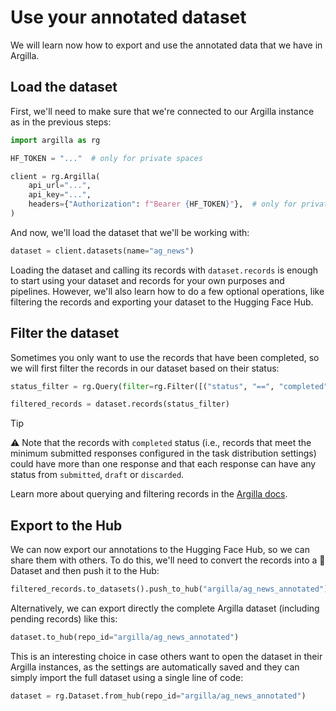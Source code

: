 # Use your annotated dataset

We will learn now how to export and use the annotated data that we have in Argilla. 

## Load the dataset

First, we'll need to make sure that we're connected to our Argilla instance as in the previous steps:

```python
import argilla as rg

HF_TOKEN = "..."  # only for private spaces

client = rg.Argilla(
    api_url="...",
    api_key="...",
    headers={"Authorization": f"Bearer {HF_TOKEN}"},  # only for private spaces
)
```

And now, we'll load the dataset that we'll be working with:

```python
dataset = client.datasets(name="ag_news")
```

Loading the dataset and calling its records with `dataset.records` is enough to start using your dataset and records for your own purposes and pipelines. However, we'll also learn how to do a few optional operations, like filtering the records and exporting your dataset to the Hugging Face Hub.

## Filter the dataset

Sometimes you only want to use the records that have been completed, so we will first filter the records in our dataset based on their status:

```python
status_filter = rg.Query(filter=rg.Filter([("status", "==", "completed")]))

filtered_records = dataset.records(status_filter)
```

>[!TIP]
>⚠️ Note that the records with `completed` status (i.e., records that meet the minimum submitted responses configured in the task distribution settings) could have more than one response and that each response can have any status from `submitted`, `draft` or `discarded`.

Learn more about querying and filtering records in the [Argilla docs](https://docs.argilla.io/latest/how_to_guides/query/).

## Export to the Hub

We can now export our annotations to the Hugging Face Hub, so we can share them with others. To do this, we'll need to convert the records into a 🤗 Dataset and then push it to the Hub:

```python
filtered_records.to_datasets().push_to_hub("argilla/ag_news_annotated")
```

Alternatively, we can export directly the complete Argilla dataset (including pending records) like this:

```python
dataset.to_hub(repo_id="argilla/ag_news_annotated")
```

This is an interesting choice in case others want to open the dataset in their Argilla instances, as the settings are automatically saved and they can simply import the full dataset using a single line of code:

```python
dataset = rg.Dataset.from_hub(repo_id="argilla/ag_news_annotated")
```
